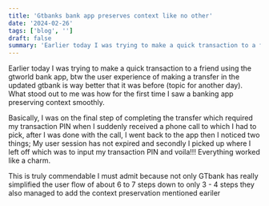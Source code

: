 ```yaml
---
title: 'Gtbanks bank app preserves context like no other'
date: '2024-02-26'
tags: ['blog', '']
draft: false
summary: 'Earlier today I was trying to make a quick transaction to a friend using the gtworld bank app, btw the user experience'
---
```


Earlier today I was trying to make a quick transaction to a friend using the gtworld bank app, btw the user experience of making a transfer
in the updated gtbank is way better that it was before (topic for another day). What stood out to me was how for the first time I saw a banking app
preserving context smoothly.  

Basically, I was on the final step of completing the transfer which required my transaction PIN when I suddenly received a phone call to which I had to pick,
after I was done with the call, I went back to the app then I noticed two things; My user session has not expired and secondly I picked up where I left off which 
was to input my transaction PIN and voila!!! Everything worked like a charm.  

This is truly commendable I must admit because not only GTbank has really simplified the user flow of about 6 to 7 steps down to only 3 - 4 steps they also managed
to add the context preservation mentioned eariler